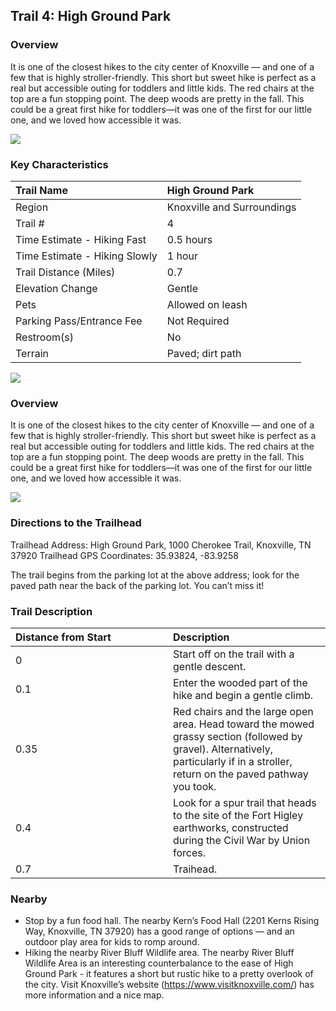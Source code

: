 ## Trail 4: High Ground Park

### Overview

It is one of the closest hikes to the city center of Knoxville --- and one of a few that is highly stroller-friendly.
This short but sweet hike is perfect as a real but accessible outing for toddlers and little kids.
The red chairs at the top are a fun stopping point.
The deep woods are pretty in the fall.
This could be a great first hike for toddlers---it was one of the first for our little one, and we loved how accessible it was.

![](img/trail-04-figure-01.jpg)



### Key Characteristics

| Trail Name                    | High Ground Park           |
|:------------------------------|:---------------------------|
| Region                        | Knoxville and Surroundings |
| Trail \#                      | 4                          |
| Time Estimate - Hiking Fast   | 0.5 hours                  |
| Time Estimate - Hiking Slowly | 1 hour                     |
| Trail Distance (Miles)        | 0.7                        |
| Elevation Change              | Gentle                     |
| Pets                          | Allowed on leash           |
| Parking Pass/Entrance Fee     | Not Required               |
| Restroom(s)                   | No                         |
| Terrain                       | Paved; dirt path           |

![](maps/trail-04-map.jpeg)

### Overview

It is one of the closest hikes to the city center of Knoxville --- and one of a few that is highly stroller-friendly.
This short but sweet hike is perfect as a real but accessible outing for toddlers and little kids.
The red chairs at the top are a fun stopping point.
The deep woods are pretty in the fall.
This could be a great first hike for toddlers---it was one of the first for our little one, and we loved how accessible it was.

![](img/trail-04-figure-01.jpg)

### Directions to the Trailhead

Trailhead Address: High Ground Park, 1000 Cherokee Trail, Knoxville, TN 37920
Trailhead GPS Coordinates: 35.93824, -83.9258

The trail begins from the parking lot at the above address; look for the paved path near the back of the parking lot.
You can't miss it!

### Trail Description

| Distance from Start | Description                                                                                                                                                                        |
|:-----------------------------------|:-----------------------------------|
| 0                   | Start off on the trail with a gentle descent.                                                                                                                                      |
| 0.1                 | Enter the wooded part of the hike and begin a gentle climb.                                                                                                                        |
| 0.35                | Red chairs and the large open area. Head toward the mowed grassy section (followed by gravel). Alternatively, particularly if in a stroller, return on the paved pathway you took. |
| 0.4                 | Look for a spur trail that heads to the site of the Fort Higley earthworks, constructed during the Civil War by Union forces.                                                      |
| 0.7                 | Traihead.                                                                                                                                                                          |

### Nearby

-   Stop by a fun food hall. The nearby Kern's Food Hall (2201 Kerns Rising Way, Knoxville, TN 37920) has a good range of options --- and an outdoor play area for kids to romp around.
-   Hiking the nearby River Bluff Wildlife area. The nearby River Bluff Wildlife Area is an interesting counterbalance to the ease of High Ground Park - it features a short but rustic hike to a pretty overlook of the city. Visit Knoxville's website (<https://www.visitknoxville.com/>) has more information and a nice map.

